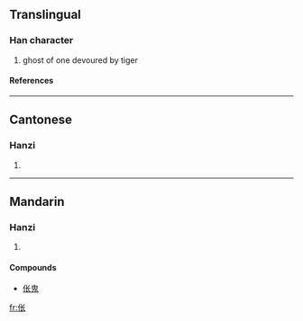{{see|倀}}

==Translingual==
===Han character===
{{Han char|rn=9|rad=人|as=04|sn=6|four=|canj=人心人 (OPO)}}
# ghost of one devoured by tiger
====References====
{{Han ref|kx=0096.121|hdz=10124.020|uh=4F25|ud=20261}}
----
==Cantonese==
===Hanzi===
{{yue-hanzi|jyut=|y=cheung1, jaang1}}
# {{defn|Cantonese}}
----
==Mandarin==
===Hanzi===
{{cmn-hanzi|tra=倀|pin=[[chāng]] (chang1)|wg=ch'ang<sup>1</sup>}}
# {{defn|Mandarin}}

====Compounds====
*[[伥鬼]]




[[fr:伥]]